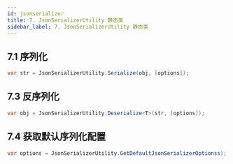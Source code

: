 ```yaml
---
id: jsonserializer
title: 7. JsonSerializerUtility 静态类
sidebar_label: 7. JsonSerializerUtility 静态类
---
```



<JoinGroup />

## 7.1 序列化 

```cs
var str = JsonSerializerUtility.Serialize(obj, [options]);
```

## 7.3 反序列化 

```cs
var obj = JsonSerializerUtility.Deserialize<T>(str, [options]);
```

## 7.4 获取默认序列化配置 

```cs
var options = JsonSerializerUtility.GetDefaultJsonSerializerOptionss);
```